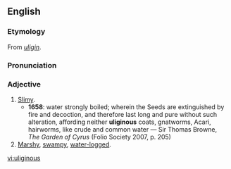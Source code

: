 ==English==
===Etymology===
From {{L.}} ''[[uligin|uligin]]''.

===Pronunciation===
{{IPA|/juːˈlɪdʒɪnəs/}}

===Adjective===
{{en-adj}}

# [[slimy|Slimy]].
#*'''1658''': water strongly boiled; wherein the Seeds are extinguished by fire and decoction, and therefore last long and pure without such alteration, affording neither '''uliginous''' coats, gnatworms, Acari, hairworms, like crude and common water — Sir Thomas Browne, ''The Garden of Cyrus'' (Folio Society 2007, p. 205)
# [[marshy|Marshy]], [[swampy]], [[water-logged]].

[[vi:uliginous]]